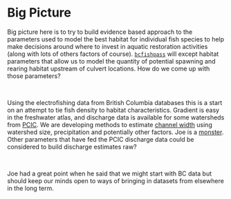 

# Big Picture
Big picture here is to try to build evidence based approach to the parameters used to model the best habitat for individual fish species to help make decisions around where to invest in aquatic restoration activities (along with lots of others factors of course).  [`bcfishpass`](https://github.com/smnorris/bcfishpass/tree/main/02_model/parameters_newgraph) will except habitat parameters that allow us to model the quantity of potential spawning and rearing habitat upstream of culvert locations. How do we come up with those parameters? 

<br>

Using the electrofishing data from British Columbia databases this is a start on an attempt to tie fish density to habitat characteristics. Gradient is easy in the freshwater atlas, and discharge data is available for some watersheds from [PCIC](https://www.pacificclimate.org/data/gridded-hydrologic-model-output).  We are developing methods to estimate [channel width](https://github.com/smnorris/bcfishpass/tree/main/01_prep/habitat/02_channel_width) using watershed size, precipitation and potentially other factors. Joe is a [monster](https://github.com/NewGraphEnvironment/fish_passage_bulkley_2020_reporting/blob/master/docs/channel-width-21.pdf). Other parameters that have fed the PCIC discharge data could be considered to build discharge estimates raw? 

<br>

Joe had a great point when he said that we might start with BC data but should keep our minds open to ways of bringing in datasets from elsewhere in the long term. 


